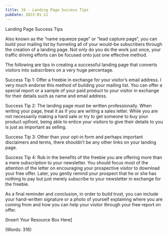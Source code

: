 ```yaml
---
title: 19 - Landing Page Success Tips
pubDate: 2023-01-11
---
```


Landing Page Success Tips


Also known as the “name squeeze page” or “lead capture page”, you can build your mailing list by funneling all of your would-be subscribers through the creation of a landing page. Not only do you do the work just once, your traffic driving efforts can be focused onto just one effective method.

The following are tips in creating a successful landing page that converts visitors into subscribers on a very huge percentage.

Success Tip 1: Offer a freebie in exchange for your visitor’s email address. I very much endorse this method of building your mailing list. You can offer a special report or a sample of your paid product to your visitor in exchange for their details such as name and email address.

Success Tip 2: The landing page must be written professionally. When writing your page, treat it as if you are writing a sales letter. While you are not necessarily making a hard sale or try to get someone to buy your product upfront, being able to entice your visitors to give their details to you is just as important as selling.

Success Tip 3: Other than your opt-in form and perhaps important disclaimers and terms, there shouldn’t be any other links on your landing page.

Success Tip 4: Rub in the benefits of the freebie you are offering more than a mere subscription to your newsletter. You should focus most of the attention of the letter on encouraging your prospective visitor to download your free offer. Later, you gently remind your prospect that he or she has nothing to pay but just merely subscribe to your newsletter in exchange for the freebie.

As a final reminder and conclusion, in order to build trust, you can include your hand-written signature or a photo of yourself explaining where you are coming from and how you can help your visitor through your free report on offer.


[Insert Your Resource Box Here]

(Words: 316)
